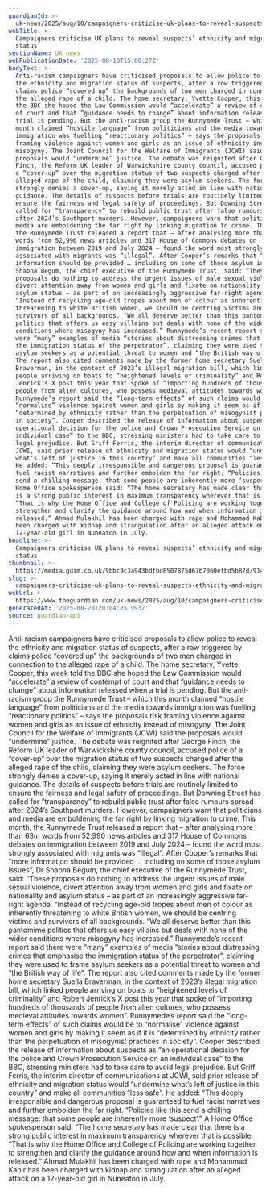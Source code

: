 ```yaml
---
guardianId: >-
  uk-news/2025/aug/10/campaigners-criticise-uk-plans-to-reveal-suspects-ethnicity-and-migration-status
webTitle: >-
  Campaigners criticise UK plans to reveal suspects’ ethnicity and migration
  status
sectionName: UK news
webPublicationDate: '2025-08-10T15:00:27Z'
bodyText: >-
  Anti-racism campaigners have criticised proposals to allow police to reveal
  the ethnicity and migration status of suspects, after a row triggered by
  claims police “covered up” the backgrounds of two men charged in connection to
  the alleged rape of a child. The home secretary, Yvette Cooper, this week told
  the BBC she hoped the Law Commission would “accelerate” a review of contempt
  of court and that “guidance needs to change” about information released when a
  trial is pending. But the anti-racism group the Runnymede Trust – which this
  month claimed “hostile language” from politicians and the media towards
  immigration was fuelling “reactionary politics” – says the proposals risk
  framing violence against women and girls as an issue of ethnicity instead of
  misogyny. The Joint Council for the Welfare of Immigrants (JCWI) said the
  proposals would “undermine” justice. The debate was reignited after George
  Finch, the Reform UK leader of Warwickshire county council, accused police of
  a “cover-up” over the migration status of two suspects charged after the
  alleged rape of the child, claiming they were asylum seekers. The force
  strongly denies a cover-up, saying it merely acted in line with national
  guidance. The details of suspects before trials are routinely limited to
  ensure the fairness and legal safety of proceedings. But Downing Street has
  called for “transparency” to rebuild public trust after false rumours spread
  after 2024’s Southport murders. However, campaigners warn that politicians and
  media are emboldening the far right by linking migration to crime. This month,
  the Runnymede Trust released a report that – after analysing more than 63m
  words from 52,990 news articles and 317 House of Commons debates on
  immigration between 2019 and July 2024 – found the word most strongly
  associated with migrants was “illegal”. After Cooper’s remarks that “more
  information should be provided … including on some of those asylum issues”, Dr
  Shabna Begum, the chief executive of the Runnymede Trust, said: “These
  proposals do nothing to address the urgent issues of male sexual violence,
  divert attention away from women and girls and fixate on nationality and
  asylum status – as part of an increasingly aggressive far-right agenda.
  “Instead of recycling age-old tropes about men of colour as inherently
  threatening to white British women, we should be centring victims and
  survivors of all backgrounds. “We all deserve better than this pantomime
  politics that offers us easy villains but deals with none of the wider
  conditions where misogyny has increased.” Runnymede’s recent report said there
  were “many” examples of media “stories about distressing crimes that emphasise
  the immigration status of the perpetrator”, claiming they were used to frame
  asylum seekers as a potential threat to women and “the British way of life”.
  The report also cited comments made by the former home secretary Suella
  Braverman, in the context of 2023’s illegal migration bill, which linked
  people arriving on boats to “heightened levels of criminality” and Robert
  Jenrick’s X post this year that spoke of “importing hundreds of thousands of
  people from alien cultures, who possess medieval attitudes towards women”.
  Runnymede’s report said the “long-term effects” of such claims would be to
  “normalise” violence against women and girls by making it seem as if it is
  “determined by ethnicity rather than the perpetuation of misogynist practices
  in society”. Cooper described the release of information about suspects as “an
  operational decision for the police and Crown Prosecution Service on an
  individual case” to the BBC, stressing ministers had to take care to avoid
  legal prejudice. But Griff Ferris, the interim director of communications at
  JCWI, said prior release of ethnicity and migration status would “undermine
  what’s left of justice in this country” and make all communities “less safe”.
  He added: “This deeply irresponsible and dangerous proposal is guaranteed to
  fuel racist narratives and further embolden the far right. “Policies like this
  send a chilling message: that some people are inherently more ‘suspect’.” A
  Home Office spokesperson said: “The home secretary has made clear that there
  is a strong public interest in maximum transparency wherever that is possible.
  “That is why the Home Office and College of Policing are working together to
  strengthen and clarify the guidance around how and when information is
  released.” Ahmad Mulakhil has been charged with rape and Mohammad Kabir has
  been charged with kidnap and strangulation after an alleged attack on a
  12-year-old girl in Nuneaton in July.
headline: >-
  Campaigners criticise UK plans to reveal suspects’ ethnicity and migration
  status
thumbnail: >-
  https://media.guim.co.uk/9bbc9c3a943bdfbd8507875d67b7060efbd5b87d/914_0_5000_4000/500.jpg
slug: >-
  campaigners-criticise-uk-plans-to-reveal-suspects-ethnicity-and-migration-status
webUrl: >-
  https://www.theguardian.com/uk-news/2025/aug/10/campaigners-criticise-uk-plans-to-reveal-suspects-ethnicity-and-migration-status
generatedAt: '2025-08-28T20:04:25.993Z'
source: guardian-api
---
```

Anti-racism campaigners have criticised proposals to allow police to reveal the ethnicity and migration status of suspects, after a row triggered by claims police “covered up” the backgrounds of two men charged in connection to the alleged rape of a child. The home secretary, Yvette Cooper, this week told the BBC she hoped the Law Commission would “accelerate” a review of contempt of court and that “guidance needs to change” about information released when a trial is pending. But the anti-racism group the Runnymede Trust – which this month claimed “hostile language” from politicians and the media towards immigration was fuelling “reactionary politics” – says the proposals risk framing violence against women and girls as an issue of ethnicity instead of misogyny. The Joint Council for the Welfare of Immigrants (JCWI) said the proposals would “undermine” justice. The debate was reignited after George Finch, the Reform UK leader of Warwickshire county council, accused police of a “cover-up” over the migration status of two suspects charged after the alleged rape of the child, claiming they were asylum seekers. The force strongly denies a cover-up, saying it merely acted in line with national guidance. The details of suspects before trials are routinely limited to ensure the fairness and legal safety of proceedings. But Downing Street has called for “transparency” to rebuild public trust after false rumours spread after 2024’s Southport murders. However, campaigners warn that politicians and media are emboldening the far right by linking migration to crime. This month, the Runnymede Trust released a report that – after analysing more than 63m words from 52,990 news articles and 317 House of Commons debates on immigration between 2019 and July 2024 – found the word most strongly associated with migrants was “illegal”. After Cooper’s remarks that “more information should be provided … including on some of those asylum issues”, Dr Shabna Begum, the chief executive of the Runnymede Trust, said: “These proposals do nothing to address the urgent issues of male sexual violence, divert attention away from women and girls and fixate on nationality and asylum status – as part of an increasingly aggressive far-right agenda. “Instead of recycling age-old tropes about men of colour as inherently threatening to white British women, we should be centring victims and survivors of all backgrounds. “We all deserve better than this pantomime politics that offers us easy villains but deals with none of the wider conditions where misogyny has increased.” Runnymede’s recent report said there were “many” examples of media “stories about distressing crimes that emphasise the immigration status of the perpetrator”, claiming they were used to frame asylum seekers as a potential threat to women and “the British way of life”. The report also cited comments made by the former home secretary Suella Braverman, in the context of 2023’s illegal migration bill, which linked people arriving on boats to “heightened levels of criminality” and Robert Jenrick’s X post this year that spoke of “importing hundreds of thousands of people from alien cultures, who possess medieval attitudes towards women”. Runnymede’s report said the “long-term effects” of such claims would be to “normalise” violence against women and girls by making it seem as if it is “determined by ethnicity rather than the perpetuation of misogynist practices in society”. Cooper described the release of information about suspects as “an operational decision for the police and Crown Prosecution Service on an individual case” to the BBC, stressing ministers had to take care to avoid legal prejudice. But Griff Ferris, the interim director of communications at JCWI, said prior release of ethnicity and migration status would “undermine what’s left of justice in this country” and make all communities “less safe”. He added: “This deeply irresponsible and dangerous proposal is guaranteed to fuel racist narratives and further embolden the far right. “Policies like this send a chilling message: that some people are inherently more ‘suspect’.” A Home Office spokesperson said: “The home secretary has made clear that there is a strong public interest in maximum transparency wherever that is possible. “That is why the Home Office and College of Policing are working together to strengthen and clarify the guidance around how and when information is released.” Ahmad Mulakhil has been charged with rape and Mohammad Kabir has been charged with kidnap and strangulation after an alleged attack on a 12-year-old girl in Nuneaton in July.
